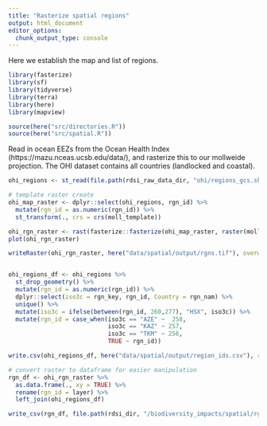 ```yaml
---
title: "Rasterize spatial regions"
output: html_document
editor_options: 
  chunk_output_type: console
---
```


Here we establish the map and list of regions.

```r

library(fasterize)
library(sf)
library(tidyverse)
library(terra)
library(here)
library(mapview)

source(here("src/directories.R"))
source(here("src/spatial.R"))

```


Read in ocean EEZs from the Ocean Health Index (https://mazu.nceas.ucsb.edu/data/), and rasterize this to our mollweide projection. The OHI dataset contains all countries (landlocked and coastal).

```r
ohi_regions <- st_read(file.path(rdsi_raw_data_dir, "ohi/regions_gcs.shp"))

# template raster create
ohi_map_raster <- dplyr::select(ohi_regions, rgn_id) %>%
  mutate(rgn_id = as.numeric(rgn_id)) %>%
  st_transform(., crs = crs(moll_template))

ohi_rgn_raster <- rast(fasterize::fasterize(ohi_map_raster, raster(moll_template), field="rgn_id"))
plot(ohi_rgn_raster)

writeRaster(ohi_rgn_raster, here("data/spatial/output/rgns.tif"), overwrite = TRUE)


ohi_regions_df <- ohi_regions %>%
  st_drop_geometry() %>%
  mutate(rgn_id = as.numeric(rgn_id)) %>%
  dplyr::select(iso3c = rgn_key, rgn_id, Country = rgn_nam) %>%
  unique() %>%
  mutate(iso3c = ifelse(between(rgn_id, 260,277), "HSX", iso3c)) %>%
  mutate(rgn_id = case_when(iso3c == "AZE" ~  258,
                            iso3c == "KAZ" ~ 257, 
                            iso3c == "TKM" ~ 256,
                            TRUE ~ rgn_id))

write.csv(ohi_regions_df, here("data/spatial/output/region_ids.csv"), row.names = FALSE)

# convert raster to dataframe for easier manipulation
rgn_df <- ohi_rgn_raster %>%
  as.data.frame(., xy = TRUE) %>%
  rename(rgn_id = layer) %>%
  left_join(ohi_regions_df)

write_csv(rgn_df, file.path(rdsi_dir, "/biodiversity_impacts/spatial/rgns_xy_all.csv"))

```

